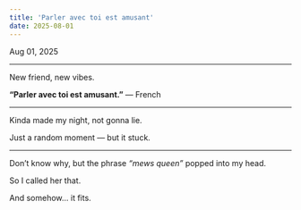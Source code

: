 ```yaml
---
title: 'Parler avec toi est amusant'
date: 2025-08-01
---
```


Aug 01, 2025

---

New friend, new vibes.

**“Parler avec toi est amusant.”** — French

---

Kinda made my night, not gonna lie.

Just a random moment — but it stuck.

---

Don’t know why, but the phrase _“mews queen”_ popped into my head.

So I called her that.

And somehow... it fits.
